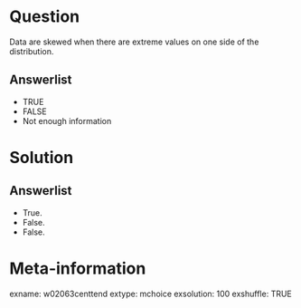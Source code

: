 Question
========
Data are skewed when there are extreme values on one side of the distribution.

Answerlist
----------
* TRUE
* FALSE
* Not enough information


Solution
========

Answerlist
----------
* True.
* False.
* False.


Meta-information
================
exname: w02063centtend
extype: mchoice
exsolution: 100
exshuffle: TRUE